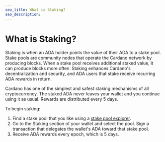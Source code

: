 ```yaml
---
seo_title: What is Staking?
seo_description:
---
```


# What is Staking?

Staking is when an ADA holder points the value of their ADA to a stake pool. Stake pools are community nodes that operate the Cardano network by producing blocks. When a stake pool receives additional staked value, it can produce blocks more often. Staking enhances Cardano's decentralization and security, and ADA users that stake receive recurring ADA rewards in return. 

Cardano has one of the simplest and safest staking mechanisms of all cryptocurrency. The staked ADA never leaves your wallet and you continue using it as usual. Rewards are distributed every 5 days.  

To begin staking: 
1. Find a stake pool that you like using a [stake pool explorer]().
2. Go to the Staking section of your wallet and select the pool. Sign a transaction that delegates the wallet's ADA toward that stake pool.  
3. Receive ADA rewards every epoch, which is 5 days. 
